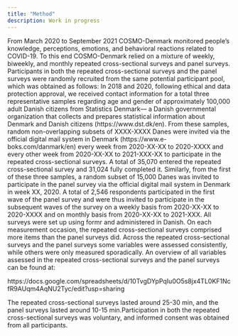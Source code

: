 ```yaml
---
title: "Method"
description: Work in progress
---
```

From March 2020 to September 2021 COSMO-Denmark monitored people’s knowledge, perceptions, emotions, and behavioral reactions related to COVID-19. To this end COSMO-Denmark relied on a mixture of weekly, biweekly, and monthly repeated cross-sectional surveys and panel surveys. Participants in both the repeated cross-sectional surveys and the panel surveys were randomly recruited from the same potential participant pool, which was obtained as follows: In 2018 and 2020, following ethical and data protection approval, we received contact information for a total three representative samples regarding age and gender of approximately 100,000 adult Danish citizens from Statistics Denmark–– a Danish governmental organization that collects and prepares statistical information about Denmark and Danish citizens (https://www.dst.dk/en). From these samples, random non-overlapping subsets of XXXX-XXXX Danes were invited via the official digital mail system in Denmark (https://www.e-boks.com/danmark/en) every week from 2020-XX-XX to 2020-XXXX and every other week from 2020-XX-XX to 2021-XXX-XX to participate in the repeated cross-sectional surveys. A total of 35,070 entered the repeated cross-sectional survey and 31,024 fully completed it. Similarly, from the first of these three samples, a random subset of 15,000 Danes was invited to participate in the panel survey via the official digital mail system in Denmark in week XX, 2020. A total of 2,546 respondents participated in the first wave of the panel survey and were thus invited to participate in the subsequent waves of the survey on a weekly basis from 2020-XX-XX to 2020-XXXX and on monthly basis from 2020-XX-XX to 2021-XXX. All surveys were set up using formr and administered in Danish. On each measurement occasion, the repeated cross-sectional surveys comprised more items than the panel surveys did. Across the repeated cross-sectional surveys and the panel surveys some variables were assessed consistently, while others were only measured sporadically. An overview of all variables assessed in the repeated cross-sectional surveys and the panel surveys can be found at:

https://docs.google.com/spreadsheets/d/10TvgDYpPqIu0O5s8jx4TL0KF1NcfR9AUqm4AqNU2Tyc/edit?usp=sharing

The repeated cross-sectional surveys lasted around 25-30 min, and the panel surveys lasted around 10-15 min.Participation in both the repeated cross-sectional surveys was voluntary, and informed consent was obtained from all participants.
